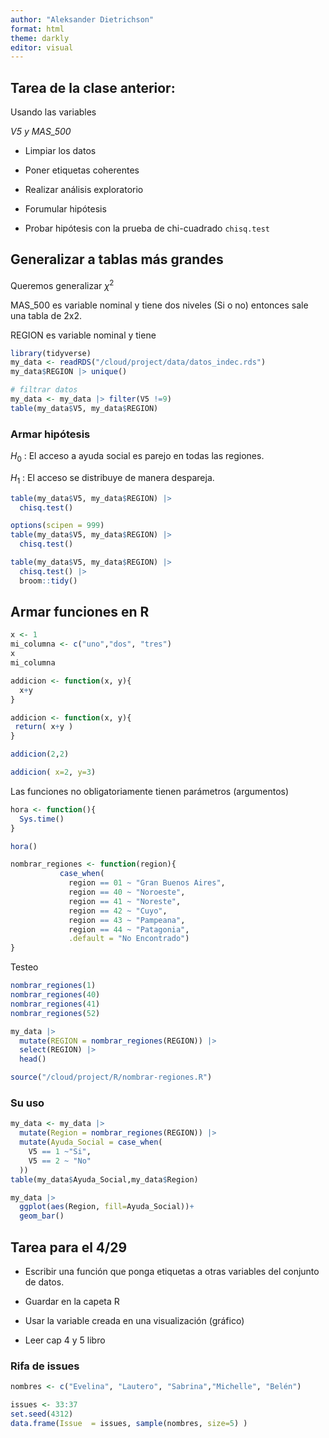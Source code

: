 ```yaml
---
author: "Aleksander Dietrichson"
format: html
theme: darkly
editor: visual
---
```


## Tarea de la clase anterior:

Usando las variables

*V5 y MAS_500*

-   Limpiar los datos

-   Poner etiquetas coherentes

-   Realizar análisis exploratorio

-   Forumular hipótesis

-   Probar hipótesis con la prueba de chi-cuadrado `chisq.test`

## Generalizar a tablas más grandes

Queremos generalizar $\chi^2$

MAS_500 es variable nominal y tiene dos niveles (Si o no) entonces sale una tabla de 2x2.

REGION es variable nominal y tiene

```r
library(tidyverse)
my_data <- readRDS("/cloud/project/data/datos_indec.rds")
my_data$REGION |> unique()
```

```r
# filtrar datos
my_data <- my_data |> filter(V5 !=9)
table(my_data$V5, my_data$REGION)
```

### Armar hipótesis

$H_0$ : El acceso a ayuda social es parejo en todas las regiones.

$H_1$ : El acceso se distribuye de manera despareja.

```r
table(my_data$V5, my_data$REGION) |> 
  chisq.test()
```

```r
options(scipen = 999)
table(my_data$V5, my_data$REGION) |> 
  chisq.test()
```

```r
table(my_data$V5, my_data$REGION) |> 
  chisq.test() |> 
  broom::tidy()
```

## Armar funciones en R

```r
x <- 1
mi_columna <- c("uno","dos", "tres")
x
mi_columna
```

```r

addicion <- function(x, y){
  x+y
}

addicion <- function(x, y){
 return( x+y )
}

addicion(2,2)

addicion( x=2, y=3)
```

Las funciones no obligatoriamente tienen parámetros (argumentos)

```r
hora <- function(){
  Sys.time()
}

hora()
```

```r
nombrar_regiones <- function(region){
           case_when(
             region == 01 ~ "Gran Buenos Aires",
             region == 40 ~ "Noroeste",
             region == 41 ~ "Noreste",
             region == 42 ~ "Cuyo",
             region == 43 ~ "Pampeana",
             region == 44 ~ "Patagonia",
             .default = "No Encontrado")
}
```

Testeo

```r
nombrar_regiones(1)
nombrar_regiones(40)
nombrar_regiones(41)
nombrar_regiones(52)

```

```r
my_data |> 
  mutate(REGION = nombrar_regiones(REGION)) |> 
  select(REGION) |> 
  head()
```

```r
source("/cloud/project/R/nombrar-regiones.R")
```

### Su uso

```r
my_data <- my_data |> 
  mutate(Region = nombrar_regiones(REGION)) |> 
  mutate(Ayuda_Social = case_when(
    V5 == 1 ~"Si",
    V5 == 2 ~ "No"
  ))
table(my_data$Ayuda_Social,my_data$Region)
```

```r
my_data |> 
  ggplot(aes(Region, fill=Ayuda_Social))+
  geom_bar()
```

## Tarea para el 4/29

-   Escribir una función que ponga etiquetas a otras variables del conjunto de datos.

-   Guardar en la capeta R

-   Usar la variable creada en una visualización (gráfico)

-   Leer cap 4 y 5 libro

### Rifa de issues

```r
nombres <- c("Evelina", "Lautero", "Sabrina","Michelle", "Belén")

issues <- 33:37
set.seed(4312)
data.frame(Issue  = issues, sample(nombres, size=5) )
```
